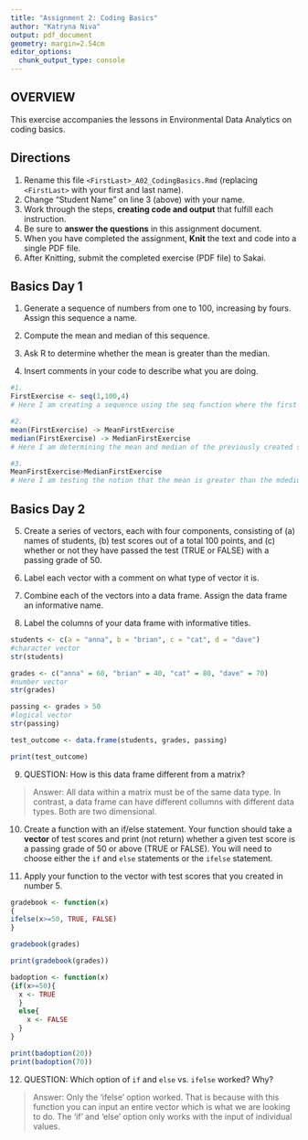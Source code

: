 ```yaml
---
title: "Assignment 2: Coding Basics"
author: "Katryna Niva"
output: pdf_document
geometry: margin=2.54cm
editor_options: 
  chunk_output_type: console
---
```


## OVERVIEW

This exercise accompanies the lessons in Environmental Data Analytics on coding basics.

## Directions

1.  Rename this file `<FirstLast>_A02_CodingBasics.Rmd` (replacing `<FirstLast>` with your first and last name).
2.  Change "Student Name" on line 3 (above) with your name.
3.  Work through the steps, **creating code and output** that fulfill each instruction.
4.  Be sure to **answer the questions** in this assignment document.
5.  When you have completed the assignment, **Knit** the text and code into a single PDF file.
6.  After Knitting, submit the completed exercise (PDF file) to Sakai.

## Basics Day 1

1.  Generate a sequence of numbers from one to 100, increasing by fours. Assign this sequence a name.

2.  Compute the mean and median of this sequence.

3.  Ask R to determine whether the mean is greater than the median.

4.  Insert comments in your code to describe what you are doing.

```r
#1. 
FirstExercise <- seq(1,100,4)
# Here I am creating a sequence using the seq function where the first number is the starting value, the second number is the ending value, and the third number is the rate of increase in the sequence.

#2. 
mean(FirstExercise) -> MeanFirstExercise
median(FirstExercise) -> MedianFirstExercise
# Here I am determining the mean and median of the previously created sequence using the mean and median functions. The output was 49 for both functions. I also named the results so that the third step would be easier to complete.

#3. 
MeanFirstExercise>MedianFirstExercise
# Here I am testing the notion that the mean is greater than the mdedium. The output was False because the two functions are equivalent. 

```

## Basics Day 2

5.  Create a series of vectors, each with four components, consisting of (a) names of students, (b) test scores out of a total 100 points, and (c) whether or not they have passed the test (TRUE or FALSE) with a passing grade of 50.

6.  Label each vector with a comment on what type of vector it is.

7.  Combine each of the vectors into a data frame. Assign the data frame an informative name.

8.  Label the columns of your data frame with informative titles.

```r


students <- c(a = "anna", b = "brian", c = "cat", d = "dave")
#character vector
str(students)

grades <- c("anna" = 60, "brian" = 40, "cat" = 80, "dave" = 70)
#number vector
str(grades)

passing <- grades > 50
#logical vector
str(passing)

test_outcome <- data.frame(students, grades, passing)

print(test_outcome)

```

9.  QUESTION: How is this data frame different from a matrix?

> Answer: All data within a matrix must be of the same data type. In contrast, a data frame can have different collumns with different data types. Both are two dimensional. 

10. Create a function with an if/else statement. Your function should take a **vector** of test scores and print (not return) whether a given test score is a passing grade of 50 or above (TRUE or FALSE). You will need to choose either the `if` and `else` statements or the `ifelse` statement. 

11. Apply your function to the vector with test scores that you created in number 5.

```r
gradebook <- function(x)
{
ifelse(x>=50, TRUE, FALSE) 
}

gradebook(grades)

print(gradebook(grades))

badoption <- function(x)
{if(x>=50){
  x <- TRUE
  }
  else{
    x <- FALSE
  }
}

print(badoption(20))
print(badoption(70))

```

12. QUESTION: Which option of `if` and `else` vs. `ifelse` worked? Why?

> Answer: Only the 'ifelse' option worked. That is because with this function you can input an entire vector which is what we are looking to do. The 'if' and 'else' option only works with the input of individual values.
